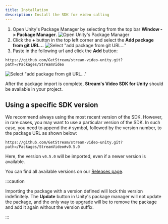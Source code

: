```yaml
---
title: Installation
description: Install the SDK for video calling
---
```


1. Open Unity's Package Manager by selecting from the top bar **Window -> Package Manager**.
![Open Unity's Package Manager](../assets/basics-installation-01.png)
2. Click the **+** button in the top left corner and select the **Add package from git URL...**
![Select "add package from git URL..."](../assets/basics-installation-02.png)
3. Paste in the following url and click the **Add** button:
```
https://github.com/GetStream/stream-video-unity.git?path=/Packages/StreamVideo
``` 
![Select "add package from git URL..."](../assets/basics-installation-03.png)

After the package import is complete, **Stream's Video SDK for Unity** should be available in your project.

## Using a specific SDK version

We recommend always using the most recent version of the SDK. However, in rare cases, you may want to use a particular version of the SDK.
In such case, you need to append the `#` symbol, followed by the version number, to the package URL as shown below:
```
https://github.com/GetStream/stream-video-unity.git?path=/Packages/StreamVideo#v0.5.0
```
Here, the version `v0.5.0` will be imported, even if a newer version is available.

You can find all available versions on our [Releases page](https://github.com/GetStream/stream-video-unity/releases).

:::caution

Importing the package with a version defined will lock this version indefinitely. The **Update** button in Unity's package manager will not update the package, and the only way to upgrade will be to remove the package and add it again without the version suffix.

:::
